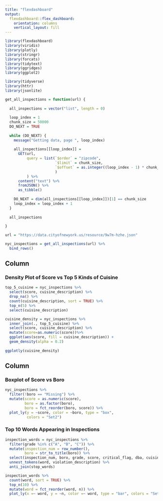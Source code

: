 ```yaml
---
title: "flexdashboard"
output: 
  flexdashboard::flex_dashboard:
    orientation: columns
    vertical_layout: fill
---
```


```r
library(flexdashboard)
library(viridis)
library(plotly)
library(stringr)
library(forcats)
library(tidytext) 
library(ggridges)
library(ggplot2)
```

```r
library(tidyverse)
library(httr)
library(jsonlite)

get_all_inspections = function(url) {
  
  all_inspections = vector("list", length = 0)
  
  loop_index = 1
  chunk_size = 50000
  DO_NEXT = TRUE
  
  while (DO_NEXT) {
    message("Getting data, page ", loop_index)
    
    all_inspections[[loop_index]] = 
      GET(url,
          query = list(`$order` = "zipcode",
                       `$limit` = chunk_size,
                       `$offset` = as.integer((loop_index - 1) * chunk_size)
                       )
          ) %>%
      content("text") %>%
      fromJSON() %>%
      as_tibble()
    
    DO_NEXT = dim(all_inspections[[loop_index]])[1] == chunk_size
    loop_index = loop_index + 1
  }
  
  all_inspections
  
}

url = "https://data.cityofnewyork.us/resource/9w7m-hzhe.json"

nyc_inspections = get_all_inspections(url) %>%
  bind_rows() 
```


Column {data-width=650}
-----------------------------------------------------------------------

### Density Plot of Score vs Top 5 Kinds of Cuisine 

```r
top_5_cuisine = nyc_inspections %>%
  select(score, cuisine_description) %>%
  drop_na() %>%
  count(cuisine_description, sort = TRUE) %>%
  top_n(5) %>%
  select(cuisine_description)

cuisine_density = nyc_inspections %>%
  inner_join(., top_5_cuisine) %>%
  select(score, cuisine_description) %>%
  mutate(score=as.numeric(score))%>%
  ggplot(aes(score, fill = cuisine_description)) + 
  geom_density(alpha = 0.2)
  
ggplotly(cuisine_density)
```


Column {data-width=350}
-----------------------------------------------------------------------

### Boxplot of Score vs Boro

```r
nyc_inspections %>%
  filter(!boro == "Missing") %>%
  mutate(score = as.numeric(score),
         boro = as.factor(boro),
         boro = fct_reorder(boro, score)) %>% 
  plot_ly(y = ~score, color = ~boro, type = "box",
          colors = "Set2")
```

### Top 10 Words Appearing in Inspections

```r
inspection_words = nyc_inspections %>%
  filter(grade %in% c("A", "B", "C")) %>%
  mutate(inspection_num = row_number(),
         boro = str_to_title(boro)) %>% 
  select(inspection_num, boro, grade, score, critical_flag, dba, cuisine_description, zipcode, violation_description)%>% 
  unnest_tokens(word, violation_description) %>%
  anti_join(stop_words)

inspection_words %>%
  count(word, sort = TRUE) %>%
  top_n(10) %>% 
  mutate(word = fct_reorder(word, n)) %>% 
  plot_ly(x =~ word, y = ~n, color =~ word, type = "bar", colors = "Set1")

```

